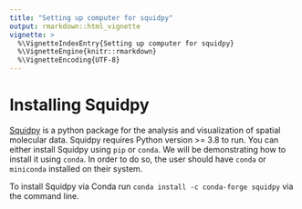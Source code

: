 ```yaml
---
title: "Setting up computer for squidpy"
output: rmarkdown::html_vignette
vignette: >
  %\VignetteIndexEntry{Setting up computer for squidpy}
  %\VignetteEngine{knitr::rmarkdown}
  %\VignetteEncoding{UTF-8}
---
```


# Installing Squidpy

[Squidpy][] is a python package for the analysis and visualization of spatial
molecular data. Squidpy requires Python version >= 3.8 to run. You can either
install Squidpy using `pip` or `conda`. We will be demonstrating how to install
it using `conda`. In order to do so, the user should have `conda` or `miniconda`
installed on their system.

To install Squidpy via Conda run `conda install -c conda-forge squidpy` via the
command line.

[Squidpy]: https://squidpy.readthedocs.io/en/stable/
